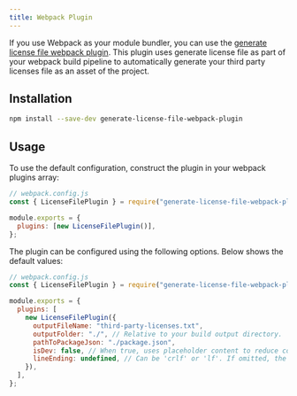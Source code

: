 ```yaml
---
title: Webpack Plugin
---
```


If you use Webpack as your module bundler, you can use the [generate license
file webpack plugin](https://www.npmjs.com/package/generate-license-file-webpack-plugin). This
plugin uses generate license file as part of your webpack build pipeline to automatically
generate your third party licenses file as an asset of the project.

## Installation

```sh
npm install --save-dev generate-license-file-webpack-plugin
```

## Usage

To use the default configuration, construct the plugin in your webpack plugins array:

```js
// webpack.config.js
const { LicenseFilePlugin } = require("generate-license-file-webpack-plugin");

module.exports = {
  plugins: [new LicenseFilePlugin()],
};
```

The plugin can be configured using the following options. Below shows the default values:

```js
// webpack.config.js
const { LicenseFilePlugin } = require("generate-license-file-webpack-plugin");

module.exports = {
  plugins: [
    new LicenseFilePlugin({
      outputFileName: "third-party-licenses.txt",
      outputFolder: "./", // Relative to your build output directory.
      pathToPackageJson: "./package.json",
      isDev: false, // When true, uses placeholder content to reduce compilation time.
      lineEnding: undefined, // Can be 'crlf' or 'lf'. If omitted, the system default will be used.
    }),
  ],
};
```
